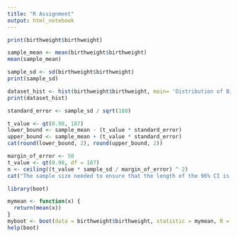 ---
title: "R Assignment"
output: html_notebook
---
```{r}
print(birthweight$birthweight)
```
```{r}
sample_mean <- mean(birthweight$birthweight)
mean(sample_mean)
```

```{r}
sample_sd <- sd(birthweight$birthweight)
print(sample_sd)

```

```{r}
dataset_hist <- hist(birthweight$birthweight, main= 'Distribution of Birthweight')
print(dataset_hist)
```
```{r}
standard_error <- sample_sd / sqrt(188)
```
```{r}
t_value <- qt(0.98, 187)
lower_bound <- sample_mean - (t_value * standard_error)
upper_bound <- sample_mean + (t_value * standard_error)
cat(round(lower_bound, 2), round(upper_bound, 2))
```
```{r}
margin_of_error <- 50
t_value <- qt(0.98, df = 187)
n <- ceiling((t_value * sample_sd / margin_of_error) ^ 2)
cat("The sample size needed to ensure that the length of the 96% CI is at most 100 is ", n)
```
```{r}
library(boot)

mymean <- function(x) {
  return(mean(x))
}
myboot <- boot(data = birthweight$birthweight, statistic = mymean, R = 1000)
help(boot)
```


